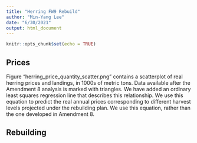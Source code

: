 ```yaml
---
title: "Herring FW9 Rebuild"
author: "Min-Yang Lee"
date: "6/30/2021"
output: html_document
---
```


```r
knitr::opts_chunk$set(echo = TRUE)
```

## Prices

Figure “herring_price_quantity_scatter.png” contains a scatterplot of real herring prices and landings, in 1000s of metric tons.    Data available after the Amendment 8 analysis is marked with triangles.  We have added an ordinary least squares regression line that describes this relationship.  We use this equation to predict the real annual prices corresponding to different harvest levels projected under the rebuilding plan.  We use this equation, rather than the one developed in Amendment 8. 

## Rebuilding
